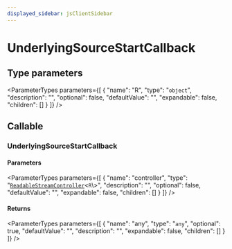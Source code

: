 ```yaml
---
displayed_sidebar: jsClientSidebar
---
```



# UnderlyingSourceStartCallback

## Type parameters

<ParameterTypes parameters={[
  {
    "name": "R",
    "type": "`object`",
    "description": "",
    "optional": false,
    "defaultValue": "",
    "expandable": false,
    "children": []
  }
]} />

## Callable

### UnderlyingSourceStartCallback

#### Parameters

<ParameterTypes parameters={[
  {
    "name": "controller",
    "type": "[`ReadableStreamController`](../types/internal.ReadableStreamController.mdx)<`R`\\>",
    "description": "",
    "optional": false,
    "defaultValue": "",
    "expandable": false,
    "children": []
  }
]} />

#### Returns

<ParameterTypes parameters={[
  {
    "name": "any",
    "type": "`any`",
    "optional": true,
    "defaultValue": "",
    "description": "",
    "expandable": false,
    "children": []
  }
]} />
